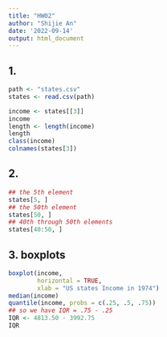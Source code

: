```yaml
---
title: "HW02"
author: "Shijie An"
date: '2022-09-14'
output: html_document
---
```


## 1. 
```r
path <- "states.csv"
states <- read.csv(path)
```
```r
income <- states[[3]]
income
length <- length(income)
length
class(income)
colnames(states[3])
```

## 2. 
```r
## the 5th element
states[5, ]
## the 50th element
states[50, ]
## 40th through 50th elements
states[40:50, ]
```

## 3. boxplots
```r
boxplot(income, 
        horizontal = TRUE, 
        xlab = "US states Income in 1974")
median(income)
quantile(income, probs = c(.25, .5, .75))
## so we have IQR = .75 - .25
IQR <- 4813.50 - 3992.75
IQR
```